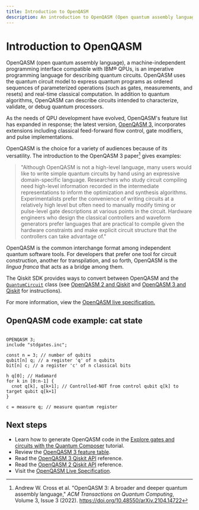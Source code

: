```yaml
---
title: Introduction to OpenQASM
description: An introduction to OpenQASM (Open quantum assembly language)
---
```


# Introduction to OpenQASM

OpenQASM (open quantum assembly language), a machine-independent programming interface compatible with IBM&reg; QPUs, is an imperative programming language for describing quantum circuits. OpenQASM uses the quantum circuit model to express quantum programs as ordered sequences of parameterized operations (such as gates, measurements, and resets) and real-time classical computation. In addition to quantum algorithms, OpenQASM can describe circuits intended to characterize, validate, or debug quantum processors.

As the needs of QPU development have evolved, OpenQASM's feature list has expanded in response; the latest version, [OpenQASM 3,](https://arxiv.org/abs/2104.14722) incorporates extensions including classical feed-forward flow control, gate modifiers, and pulse implementations. 

OpenQASM is the choice for a variety of audiences because of its versatility. The introduction to the OpenQASM 3 paper[^1] gives examples: 

 >   "Although OpenQASM is not a high-level language, many users would like to write simple quantum circuits by hand using an expressive domain-specific language. Researchers who study circuit compiling need high-level information recorded in the intermediate representations to inform the optimization and synthesis algorithms. Experimentalists prefer the convenience of writing circuits at a relatively high level but often need to manually modify timing or pulse-level gate descriptions at various points in the circuit. Hardware engineers who design the classical controllers and waveform generators prefer languages that are practical to compile given the hardware constraints and make explicit circuit structure that the controllers can take advantage of."

OpenQASM is the common interchange format among independent quantum software tools. For developers that prefer one tool for circuit construction, another for transpilation, and so forth, OpenQASM is the *lingua franca* that acts as a bridge among them.  

 The Qiskit SDK provides ways to convert between OpenQASM and the [`QuantumCircuit`](../api/qiskit/circuit-quantum-circuit) class (see [OpenQASM 2 and Qiskit](interoperate-qiskit-qasm2) and [OpenQASM 3 and Qiskit](interoperate-qiskit-qasm3) for instructions).  

For more information, view the [OpenQASM live specification.](https://openqasm.com/)

## OpenQASM code example: cat state

```qasm3

OPENQASM 3;
include "stdgates.inc";

const n = 3; // number of qubits
qubit[n] q; // a register 'q' of n qubits
bit[n] c; // a register 'c' of n classical bits

h q[0]; // Hadamard
for k in [0:n-1] { 
  cnot q[k], q[k+1]; // Controlled-NOT from control qubit q[k] to target qubit q[k+1] 
}

c = measure q; // measure quantum register
```

[^1]: Andrew W. Cross et al. "OpenQASM 3: A broader and deeper quantum assembly language," *ACM Transactions on Quantum Computing*, Volume 3, Issue 3 (2022). https://doi.org/10.48550/arXiv.2104.14722


## Next steps

<Admonition type="tip" title="Recommendations">

- Learn how to generate OpenQASM code in the [Explore gates and circuits with the Quantum Composer](https://learning.quantum.ibm.com/tutorial/explore-gates-and-circuits-with-the-quantum-composer) tutorial.
- Review the [OpenQASM 3 feature table](qasm-feature-table).
- Read the [OpenQASM 3 Qiskit API](/api/qiskit/qasm-3) reference.
- Read the [OpenQASM 2 Qiskit API](/api/qiskit/qasm-2) reference.
- Visit the [OpenQASM Live Specification](https://openqasm.com/).
</Admonition>
